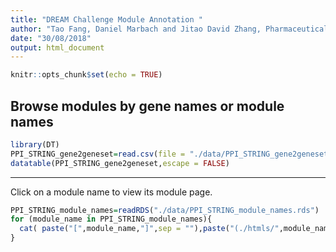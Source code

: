 ```yaml
---
title: "DREAM Challenge Module Annotation "
author: "Tao Fang, Daniel Marbach and Jitao David Zhang, Pharmaceutical Sciences, Pharma Research and Early Development, F. Hoffmann-La Roche Ltd."
date: "30/08/2018"
output: html_document
---
```


```r
knitr::opts_chunk$set(echo = TRUE)
```

## Browse modules by gene names or module names
```r
library(DT)
PPI_STRING_gene2geneset=read.csv(file = "./data/PPI_STRING_gene2geneset.csv",stringsAsFactors = FALSE)
datatable(PPI_STRING_gene2geneset,escape = FALSE)

```


---


Click on a module name to view its module page.

```r
PPI_STRING_module_names=readRDS("./data/PPI_STRING_module_names.rds") 
for (module_name in PPI_STRING_module_names){
  cat( paste("[",module_name,"]",sep = ""),paste("(./htmls/",module_name,".html",")                       ",sep = ""), " \n",sep = "")
}
```